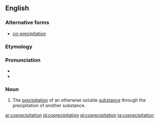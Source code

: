 ==English==
===Alternative forms===
*[[co-precipitation]]

===Etymology===

{{prefix|co|precipitation}}

===Pronunciation===

*{{IPA|koʊpɹɪsɪpɪˈteɪʃən}}
*{{rhymes|eɪʃən}}

===Noun===
{{en-noun}}
{{wikipedia}}

# {{context|chemistry}} The [[precipitation]] of an otherwise soluble [[substance]] through the precipitation of another substance.

[[ar:coprecipitation]]
[[id:coprecipitation]]
[[pl:coprecipitation]]
[[ta:coprecipitation]]